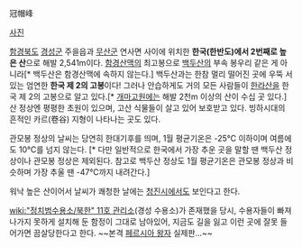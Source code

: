 冠帽峰

[http://www.cybernk.net/common/ImgPopup2.aspx?iid=A20502180293&direct=1 사진]

[[함경북도]] [[경성군]] 주을읍과 [[무산군]] 연사면 사이에 위치한 '''한국(한반도)에서 2번째로 높은 산'''으로 해발 2,541m이다. [[함경산맥]]의 최고봉으로 [[백두산]]의 부속 봉우리 같은 게 아니라[* 백두산은 함경산맥에 속하지 않는다.] 백두산과는 한참 멀리 떨어진 곳에 우뚝 서 있는 엄연한 '''한국 제 2의 고봉'''이다! 그러나 안습하게도 거의 모든 사람들이 [[한라산]]을 한국 제 2의 고봉으로 알고 있다.[* [[개마고원]]에는 해발 2천m 이상의 산이 수십 곳 있다.] 산 정상엔 평평한 초원이 있으며, 고산 식물들이 살고 있어 보호받고 있다. 빙하시대의 흔적인 카르(卷谷) 지형이 나타나는 곳도 있다.

관모봉 정상의 날씨는 당연히 한대기후를 띄며, 1월 평균기온은 -25℃ 이하이며 여름에도 10℃를 넘지 않는다. [* 다만 일반적으로 한국에서 가장 추운 곳을 말할 땐 백두산 정상이나 관모봉 정상은 제외된다. 참고로 백두산 정상도 1월 평균기온은 관모봉 정상과 비슷하며 가장 추울 땐 -47℃까지 내려간다.] 

워낙 높은 산이어서 날씨가 쾌청한 날에는 [[청진시]]에서도 보인다고 한다.

[[wiki:"정치범수용소/북한" 11호 관리소]](경성 수용소)가 존재했을 당시, 수용자들이 빠져나가지 못하게 설치해 둔 함정이 그대로 남아있어, 지금도 길을 잃고 이런 곳에 잘못 들어가면 끔살당한다고 한다. ~~본격 [[페르시아 왕자]] 실제판...~~
